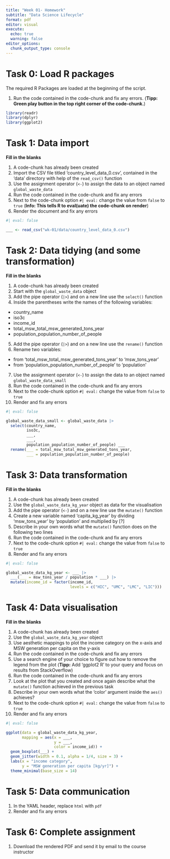```yaml
---
title: "Week 01- Homework"
subtitle: "Data Science Lifecycle"
format: pdf
editor: visual
execute:
  echo: true
  warning: false
editor_options: 
  chunk_output_type: console
---
```


# Task 0: Load R packages

The required R Packages are loaded at the beginning of the script.

1.  Run the code contained in the code-chunk and fix any errors. (**Tipp: Green play button in the top right corner of the code-chunk.**)

```r

library(readr)
library(dplyr)
library(ggplot2)
```

# Task 1: Data import

**Fill in the blanks**

1.  A code-chunk has already been created
2.  Import the CSV file titled 'country_level_data_0.csv', contained in the 'data' directory with help of the `read_csv()` function
3.  Use the assignment operator (`<-`) to assign the data to an object named `global_waste_data`
4.  Run the code contained in the code-chunk and fix any errors
5.  Next to the code-chunk option `#| eval:` change the value from `false` to `true` (**Info: This tells R to eval(uate) the code-chunk on render**)
6.  Render the document and fix any errors

```r
#| eval: false

___ <- read_csv("wk-01/data/country_level_data_0.csv")
```

# Task 2: Data tidying (and some transformation)

**Fill in the blanks**

1.  A code-chunk has already been created
2.  Start with the `global_waste_data` object
3.  Add the pipe operator (`|>`) and on a new line use the `select()` function
4.  Inside the parentheses write the names of the following variables:

-   country_name
-   iso3c
-   income_id
-   total_msw_total_msw_generated_tons_year
-   population_population_number_of_people

5.  Add the pipe operator (`|>`) and on a new line use the `rename()` function
6.  Rename two variables:

-   from 'total_msw_total_msw_generated_tons_year' to 'msw_tons_year'
-   from 'population_population_number_of_people' to 'population'

7.  Use the assignment operator (`<-`) to assign the data to an object named `global_waste_data_small`
8.  Run the code contained in the code-chunk and fix any errors
9.  Next to the code-chunk option `#| eval:` change the value from `false` to `true`
10. Render and fix any errors

```r
#| eval: false

global_waste_data_small <- global_waste_data |> 
  select(country_name, 
         iso3c, 
         ___, 
         ___, 
         population_population_number_of_people) ___ 
  rename(___ = total_msw_total_msw_generated_tons_year,
         ___ = population_population_number_of_people) 
```

# Task 3: Data transformation

**Fill in the blanks**

1.  A code-chunk has already been created
2.  Use the `global_waste_data_kg_year` object as data for the visualisation
3.  Add the pipe operator (`<-`) and on a new line use the `mutate()` function
4.  Create a new variable named 'capita_kg_year' by dividing 'msw_tons_year' by 'population' and multiplied by \[?\]
5.  Describe in your own words what the `mutate()` function does on the following two lines
6.  Run the code contained in the code-chunk and fix any errors
7.  Next to the code-chunk option `#| eval:` change the value from `false` to `true`
8.  Render and fix any errors

```r
#| eval: false

global_waste_data_kg_year <- ___ |> 
  ___(___ = msw_tons_year / population * ___) |> 
  mutate(income_id = factor(income_id, 
                            levels = c("HIC", "UMC", "LMC", "LIC")))

```

# Task 4: Data visualisation

**Fill in the blanks**

1.  A code-chunk has already been created
2.  Use the `global_waste_data_kg_year` object
3.  Use aesthetic mappings to plot the income category on the x-axis and MSW generation per capita on the y-axis
4.  Run the code contained in the code-chunk and fix any errors
5.  Use a search engine of your choice to figure out how to remove the legend from the plot (**Tipp:** Add 'ggplot2 R' to your query and focus on results from StackOverflow)
6.  Run the code contained in the code-chunk and fix any errors
7.  Look at the plot that you created and once again describe what the `mutate()` function achieved in the previous task
8.  Describe in your own words what the 'color' argument inside the `aes()` achieves?
9.  Next to the code-chunk option `#| eval:` change the value from `false` to `true`
10. Render and fix any errors

```r
#| eval: false

ggplot(data = global_waste_data_kg_year,
       mapping = aes(x = ___, 
                     y = ___,
                     color = income_id)) +
  geom_boxplot(___) +
  geom_jitter(width = 0.1, alpha = 1/4, size = 3) +
  labs(x = "income category",
       y = "MSW generation per capita [kg/yr]") +
  theme_minimal(base_size = 14) 
```

# Task 5: Data communication

1.  In the YAML header, replace `html` with `pdf`
2.  Render and fix any errors

# Task 6: Complete assignment

1.  Download the rendered PDF and send it by email to the course instructor
